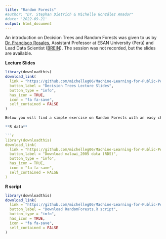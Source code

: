 ```yaml
---
title: "Random Forests"
#author: "Dr. Stephan Dietrich & Michelle González Amador"
#date: '2022-09-21'
output: html_document
---
```


An introduction on Decision Trees and Random Forests was given to us by [Dr. Francisco Rosales](https://www.linkedin.com/in/fraroma/), Assistant Professor at ESAN University (Perú) and Lead Data Scientist ([BREIN](https://www.linkedin.com/company/breinhub/)). The session was not recorded, but the slides are available. 

**Lecture Slides**
```r
library(downloadthis)
download_link(
  link = "https://github.com/michelleg06/Machine-Learning-for-Public-Policy/blob/9f3b1dae00e0ea324c8cfd019304c78a6437afca/ml4pp_c5_fr.pdf",
  button_label = "Decision Trees Lecture Slides",
  button_type = "info",
  has_icon = TRUE,
  icon = "fa fa-save",
  self_contained = FALSE
)

Below you will find a simple exercise on Random Forests with an easy challenge. Please download the script and the data.

**R data**

```r
library(downloadthis)
download_link(
  link = "https://github.com/michelleg06/Machine-Learning-for-Public-Policy/blob/main/malawi_2005.RDS",
  button_label = "Download malawi_2005 data (RDS)",
  button_type = "info",
  has_icon = TRUE,
  icon = "fa fa-save",
  self_contained = FALSE
)

```

**R script**

```r
library(downloadthis)
download_link(
  link = "https://github.com/michelleg06/Machine-Learning-for-Public-Policy/blob/main/RandomForests.R",
  button_label = "Download RandomForests.R script",
  button_type = "info",
  has_icon = TRUE,
  icon = "fa fa-save",
  self_contained = FALSE
)

```
